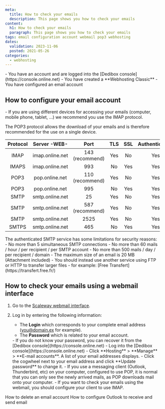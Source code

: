 ```yaml
---
meta:
  title: How to check your emails
  description: This page shows you how to check your emails
content:
  h1: How to check your emails
  paragraph: This page shows you how to check your emails
tags: email configuration account webmail pop3 webhosting  
dates:
  validation: 2023-11-06
  posted: 2021-05-26
categories:
  - webhosting
---
```


<Macro id="webhosting-online" />

<Message type="requirement">
  - You have an account and are logged into the [Dedibox console](https://console.online.net)
  - You have created a **Webhosting Classic**
  - You have configured an email account
</Message>

## How to configure your email account

<Message type="note">
  - If you are using different devices for accessing your emails (computer, mobile phone, tablet, …) we recommend you use the IMAP protocol.
</Message>


The POP3 protocol allows the download of your emails and is therefore recommended for the use on a single device.


| Protocol |   Server -WEB-  |       Port      | TLS | SSL | Authentication |
|:--------:|:---------------:|:---------------:|:---:|:---:|:--------------:|
|   IMAP   | imap.online.net | 143 (recommend) | Yes |  No |       Yes      |
|   IMAPS  | imap.online.net |       993       |  No | Yes |       Yes      |
|   POP3   |  pop.online.net | 110 (recommend) | Yes |  No |       Yes      |
|   POP3   |  pop.online.net |       995       |  No | Yes |       Yes      |
|   SMTP   | smtp.online.net |        25       | Yes |  No |       Yes      |
|   SMTP   | smtp.online.net | 587 (recommend) | Yes |  No |       Yes      |
|   SMTP   | smtp.online.net |       2525      | Yes |  No |       Yes      |
|   SMTPS  | smtp.online.net |       465       |  No | Yes |       Yes      |



<Message type="important">
  The authenticated SMTP service has some limitations for security reasons:
    - No more than 5 simultaneous SMTP connections
    - No more than 60 mails / hour / per recipient / per SMTP account
    - No more than 500 mails / day / per recipient / domain
    - The maximum size of an email is 20 MB (Attachment included)
    - You should instead use another service using FTP or HTTP to transfer larger files - for example: [Free Transfert](https://transfert.free.fr/)
</Message>


## How to check your emails using a webmail interface 

1. Go to the [Scaleway webmail interface](https://webmail.online.net/). 
2. Log in by entering the following information:
    * The **Login** which corresponds to your complete email address ([you@domain.ex](mailto:you@domain.ex) for example).
    * The **Password** which is related  to your email account. 

    <Message type="note">
      - If you do not know your password, you can recover it from the [Dedibox console](https://console.online.net)
      - Log into the [Dedibox console](https://console.online.net)
      - Click **Hosting** > **Manage** > **E-mail accounts**. A list of your email addresses displays.
      - Click the cogwheel next to your email address and click **Update password** to change it.  
    </Message>

    <Message type="tip">
      - If you use a messaging client (Outlook, Thunderbird, etc) on your computer, configured to use POP, it is normal that you can only see the newly arrived mails, as POP downloads mail onto your computer.
      - If you want to check your emails using the webmail, you should configure your client to use IMAP. 
    </Message>


<Navigation title="See also">
  <PreviousButton to="/dedibox-console/classic-hosting/how-to/delete-email-account/">How to delete an email account</PreviousButton>
  <NextButton to="/dedibox-console/classic-hosting/how-to/configure-outlook/">How to configure Outlook to receive and send email</NextButton>
</Navigation> 
